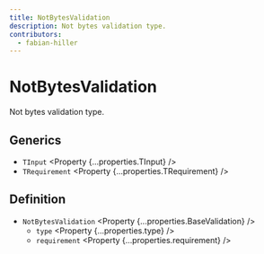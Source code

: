 ```yaml
---
title: NotBytesValidation
description: Not bytes validation type.
contributors:
  - fabian-hiller
---
```



# NotBytesValidation

Not bytes validation type.

## Generics

- `TInput` <Property {...properties.TInput} />
- `TRequirement` <Property {...properties.TRequirement} />

## Definition

- `NotBytesValidation` <Property {...properties.BaseValidation} />
  - `type` <Property {...properties.type} />
  - `requirement` <Property {...properties.requirement} />
